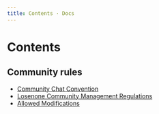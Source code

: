 ```yaml
---
title: Contents · Docs
---
```


# Contents

## Community rules

- [Community Chat Convention](rules/community_chat_convention)
- [Losenone Community Management Regulations](rules/losenone_community_management_regulations)
- [Allowed Modifications](rules/allowed_modifications)